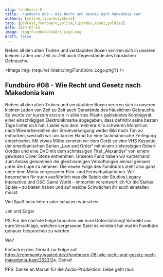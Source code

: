 ```yaml
---
slug: fundbuero-8
title: 'Fundbüro #08 – Wie Recht und Gesetz nach Makedonia kam'
authors: [yollum,lipardus,kkuez]
tags: [podcast,fundbuero,yollum,lipardus,kkuez,goldies]
date: 2024-04-25
image: /img/Fundbu%CC%88ro_Logo.png
draft: false
---
```



Neben all den alten Truhen und verstaubten Boxen verirren sich in unseren kleinen Laden von Zeit zu Zeit auch Gegenstände des häuslichen Gebrauchs.

<Image img={require('/static/img/Fundbüro_Logo.png')} />

<!--truncate-->

## Fundbüro #08 - Wie Recht und Gesetz nach Makedonia kam

Neben all den alten Truhen und verstaubten Boxen verirren sich in unseren kleinen Laden von Zeit zu Zeit auch Genstände des häuslichen Gebrauchs. So wurde vor kurzem erst ein in silbernes Plastik gekleidetes Kombigerät einer einschlägigen Elektronikmarke abgegeben, dass definitiv seine besten Tage hinter sich hat. Leider war dem mehrere Kilo schweren Monstrum nach Wiederherstellen der  Stromversorgung weder Bild noch Ton zu entlocken, weshalb wir uns kurzer Hand für eine fachmännische Zerlegung entschieden. Mit etwas Mühe konnten wir dem Gerät so eine VHS Kassette der amerikanischen Serien „Law and Order“ mit einem zielstrebigen Robert Gordan und eine DVD mit dem schmissigen Titel „Alexander“ von einem gewissen Oliver Stone entnehmen. Unseren Fund haben wir kurzerhand zum Anlass genommen die gleichnamigen Versoftungen einmal genauer unter die Lupe zu nehmen. Die neuen Folge des Fundbüros steht also ganz unter dem Motto vergessener Film- und Fernsehadaptionen. Wir besprechen für euch ausführlich was die Spiele der Studios Legacy Interactive und GSC Game World – immerhin verantwortlich für die Stalker Spiele – zu bieten haben und auf welche Schwächen ihr euch einstellen müsst.

Viel Spaß beim hören oder schauen wünschen

Jan und Edgar

PS: Für die nächste Folge brauchen wir eure Unterstützung! Schreibt uns eure Vorschläge, welches vergessene Spiel es verdient hat mal im Fundbüro genauer besprochen zu werden.

Wo?

Einfach in den Thread zur Folge auf <a href="https://community.wasted.de/t/fundbuero-08-wie-recht-und-gesetz-nach-makedonia-kam/2523/2">https://community.wasted.de/t/fundbuero-08-wie-recht-und-gesetz-nach-makedonia-kam/2523/2</a>e. Danke!

PPS: Danke an Marcel für die Audio-Produktion. Liebe geht raus

<ReactPlayer
    width="100%"
    height="50px"
    controls
    url='https://m10z.picnotes.de/Fundbuero/Fundbuero_008.mp3'
/>

